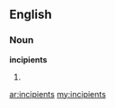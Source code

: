==English==

===Noun===
'''incipients'''

# {{plural of|[[incipient]]}}

[[ar:incipients]]
[[my:incipients]]